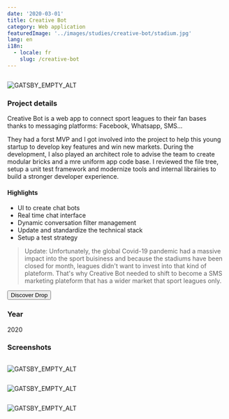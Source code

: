 ```yaml
---
date: '2020-03-01'
title: Creative Bot
category: Web application
featuredImage: '../images/studies/creative-bot/stadium.jpg'
lang: en
i18n:
  - locale: fr
    slug: /creative-bot
---
```


<Image>

![GATSBY_EMPTY_ALT](../images/studies/creative-bot/portfolio.png)

</Image>

### Project details

Creative Bot is a web app to connect sport leagues to their fan bases thanks to messaging platforms: Facebook, Whatsapp, SMS...

They had a forst MVP and I got involved into the project to help this young startup to develop key features and win new markets. During the development, I also played an architect role to advise the team to create modular bricks and a mre uniform app code base. I reviewed the file tree, setup a unit test framework and modernize tools and internal librairies to build a stronger developer experience.

#### Highlights

- UI to create chat bots
- Real time chat interface
- Dynamic conversation filter management
- Update and standardize the technical stack
- Setup a test strategy

> Update: Unfortunately, the global Covid-19 pandemic had a massive impact into the sport buisiness and because the stadiums have been closed for month, leagues didn't want to invest into that kind of plateform. That's why Creative Bot needed to shift to become a SMS marketing plateform that has a wider market that sport leagues only.

<p style={{textAlign: 'center'}}><Button href="https://usedrop.io">Discover Drop</Button></p>

### Year
2020

### Screenshots

<Image>

![GATSBY_EMPTY_ALT](../images/studies/creative-bot/botbuilder.jpg)

</Image>

<p/>
<Image>

![GATSBY_EMPTY_ALT](../images/studies/creative-bot/inbox.jpg)

</Image>
<p/>

<Image>

![GATSBY_EMPTY_ALT](../images/studies/creative-bot/network.jpg)

</Image>


